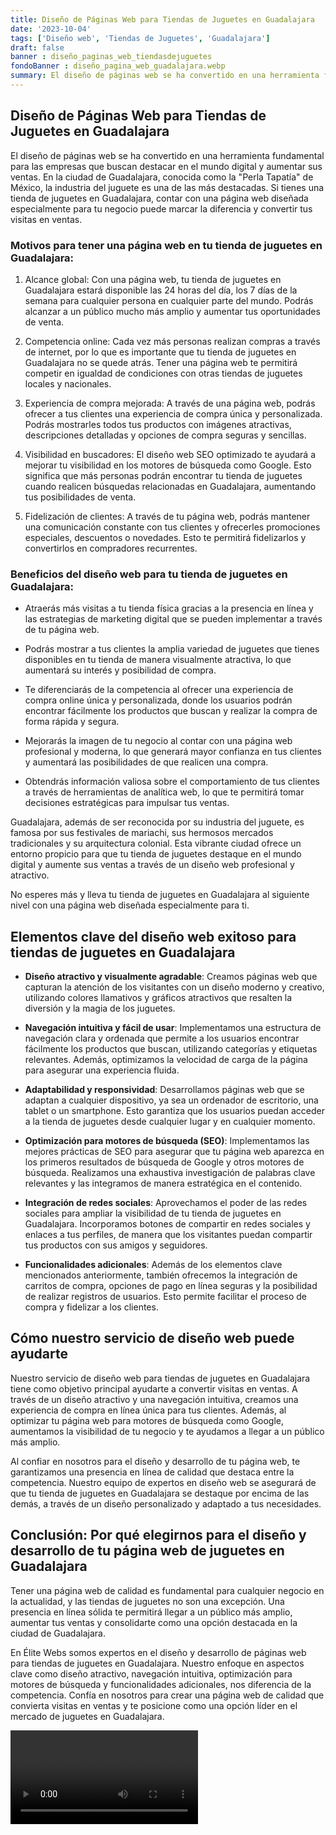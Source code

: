 ```yaml
---
title: Diseño de Páginas Web para Tiendas de Juguetes en Guadalajara
date: '2023-10-04'
tags: ['Diseño web', 'Tiendas de Juguetes', 'Guadalajara']
draft: false
banner : diseño_paginas_web_tiendasdejuguetes
fondoBanner : diseño_pagina_web_guadalajara.webp
summary: El diseño de páginas web se ha convertido en una herramienta fundamental para las empresas que buscan destacar en el mundo digital y aumentar sus ventas. En la ciudad de Guadalajara, conocida como la Perla Tapatía de México, la industria del juguete es una de las más destacadas. Si tienes una tienda de juguetes en Guadalajara, contar con una página web diseñada especialmente para tu negocio puede marcar la diferencia y convertir tus visitas en ventas.
---
```


## Diseño de Páginas Web para Tiendas de Juguetes en Guadalajara

El diseño de páginas web se ha convertido en una herramienta fundamental para las empresas que buscan destacar en el mundo digital y aumentar sus ventas. En la ciudad de Guadalajara, conocida como la "Perla Tapatía" de México, la industria del juguete es una de las más destacadas. Si tienes una tienda de juguetes en Guadalajara, contar con una página web diseñada especialmente para tu negocio puede marcar la diferencia y convertir tus visitas en ventas.

### Motivos para tener una página web en tu tienda de juguetes en Guadalajara:

1. Alcance global: Con una página web, tu tienda de juguetes en Guadalajara estará disponible las 24 horas del día, los 7 días de la semana para cualquier persona en cualquier parte del mundo. Podrás alcanzar a un público mucho más amplio y aumentar tus oportunidades de venta.

2. Competencia online: Cada vez más personas realizan compras a través de internet, por lo que es importante que tu tienda de juguetes en Guadalajara no se quede atrás. Tener una página web te permitirá competir en igualdad de condiciones con otras tiendas de juguetes locales y nacionales.

3. Experiencia de compra mejorada: A través de una página web, podrás ofrecer a tus clientes una experiencia de compra única y personalizada. Podrás mostrarles todos tus productos con imágenes atractivas, descripciones detalladas y opciones de compra seguras y sencillas.

4. Visibilidad en buscadores: El diseño web SEO optimizado te ayudará a mejorar tu visibilidad en los motores de búsqueda como Google. Esto significa que más personas podrán encontrar tu tienda de juguetes cuando realicen búsquedas relacionadas en Guadalajara, aumentando tus posibilidades de venta.

5. Fidelización de clientes: A través de tu página web, podrás mantener una comunicación constante con tus clientes y ofrecerles promociones especiales, descuentos o novedades. Esto te permitirá fidelizarlos y convertirlos en compradores recurrentes.

### Beneficios del diseño web para tu tienda de juguetes en Guadalajara:

- Atraerás más visitas a tu tienda física gracias a la presencia en línea y las estrategias de marketing digital que se pueden implementar a través de tu página web.

- Podrás mostrar a tus clientes la amplia variedad de juguetes que tienes disponibles en tu tienda de manera visualmente atractiva, lo que aumentará su interés y posibilidad de compra.

- Te diferenciarás de la competencia al ofrecer una experiencia de compra online única y personalizada, donde los usuarios podrán encontrar fácilmente los productos que buscan y realizar la compra de forma rápida y segura.

- Mejorarás la imagen de tu negocio al contar con una página web profesional y moderna, lo que generará mayor confianza en tus clientes y aumentará las posibilidades de que realicen una compra.

- Obtendrás información valiosa sobre el comportamiento de tus clientes a través de herramientas de analítica web, lo que te permitirá tomar decisiones estratégicas para impulsar tus ventas.

Guadalajara, además de ser reconocida por su industria del juguete, es famosa por sus festivales de mariachi, sus hermosos mercados tradicionales y su arquitectura colonial. Esta vibrante ciudad ofrece un entorno propicio para que tu tienda de juguetes destaque en el mundo digital y aumente sus ventas a través de un diseño web profesional y atractivo.

No esperes más y lleva tu tienda de juguetes en Guadalajara al siguiente nivel con una página web diseñada especialmente para ti.

<GifSeo />

<Cta />

## Elementos clave del diseño web exitoso para tiendas de juguetes en Guadalajara

- **Diseño atractivo y visualmente agradable**: Creamos páginas web que capturan la atención de los visitantes con un diseño moderno y creativo, utilizando colores llamativos y gráficos atractivos que resalten la diversión y la magia de los juguetes.

- **Navegación intuitiva y fácil de usar**: Implementamos una estructura de navegación clara y ordenada que permite a los usuarios encontrar fácilmente los productos que buscan, utilizando categorías y etiquetas relevantes. Además, optimizamos la velocidad de carga de la página para asegurar una experiencia fluida.

- **Adaptabilidad y responsividad**: Desarrollamos páginas web que se adaptan a cualquier dispositivo, ya sea un ordenador de escritorio, una tablet o un smartphone. Esto garantiza que los usuarios puedan acceder a la tienda de juguetes desde cualquier lugar y en cualquier momento.

- **Optimización para motores de búsqueda (SEO)**: Implementamos las mejores prácticas de SEO para asegurar que tu página web aparezca en los primeros resultados de búsqueda de Google y otros motores de búsqueda. Realizamos una exhaustiva investigación de palabras clave relevantes y las integramos de manera estratégica en el contenido.

- **Integración de redes sociales**: Aprovechamos el poder de las redes sociales para ampliar la visibilidad de tu tienda de juguetes en Guadalajara. Incorporamos botones de compartir en redes sociales y enlaces a tus perfiles, de manera que los visitantes puedan compartir tus productos con sus amigos y seguidores.

- **Funcionalidades adicionales**: Además de los elementos clave mencionados anteriormente, también ofrecemos la integración de carritos de compra, opciones de pago en línea seguras y la posibilidad de realizar registros de usuarios. Esto permite facilitar el proceso de compra y fidelizar a los clientes.

## Cómo nuestro servicio de diseño web puede ayudarte

Nuestro servicio de diseño web para tiendas de juguetes en Guadalajara tiene como objetivo principal ayudarte a convertir visitas en ventas. A través de un diseño atractivo y una navegación intuitiva, creamos una experiencia de compra en línea única para tus clientes. Además, al optimizar tu página web para motores de búsqueda como Google, aumentamos la visibilidad de tu negocio y te ayudamos a llegar a un público más amplio.

Al confiar en nosotros para el diseño y desarrollo de tu página web, te garantizamos una presencia en línea de calidad que destaca entre la competencia. Nuestro equipo de expertos en diseño web se asegurará de que tu tienda de juguetes en Guadalajara se destaque por encima de las demás, a través de un diseño personalizado y adaptado a tus necesidades.

## Conclusión: Por qué elegirnos para el diseño y desarrollo de tu página web de juguetes en Guadalajara

Tener una página web de calidad es fundamental para cualquier negocio en la actualidad, y las tiendas de juguetes no son una excepción. Una presencia en línea sólida te permitirá llegar a un público más amplio, aumentar tus ventas y consolidarte como una opción destacada en la ciudad de Guadalajara.

En Élite Webs somos expertos en el diseño y desarrollo de páginas web para tiendas de juguetes en Guadalajara. Nuestro enfoque en aspectos clave como diseño atractivo, navegación intuitiva, optimización para motores de búsqueda y funcionalidades adicionales, nos diferencia de la competencia. Confía en nosotros para crear una página web de calidad que convierta visitas en ventas y te posicione como una opción líder en el mercado de juguetes en Guadalajara.

<Video />

<CtaBot job='Tiendas de Juguetes' city='Guadalajara'/>

<Gmaps query='Guadalajara+españa+maps' />
